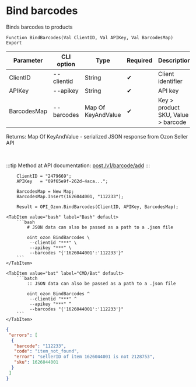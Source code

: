 ﻿---
sidebar_position: 1
description: Bind barcodes and other functions to work with Ozon in the Open Integration Package, a free open-source integration library for 1C:Enterprise 8, OneScript and CLI
keywords: [1C, 1С, 1С:Enterprise, 1С:Enterprise 8.3, API, Integration, Services, Exchange, OneScript, CLI, Ozon]
---


# Bind barcodes
 Binds barcodes to products



`Function BindBarcodes(Val ClientID, Val APIKey, Val BarcodesMap) Export`

  | Parameter | CLI option | Type | Required | Description |
  |-|-|-|-|-|
  | ClientID | --clientid | String | &#x2714; | Client identifier |
  | APIKey | --apikey | String | &#x2714; | API key |
  | BarcodesMap | --barcodes | Map Of KeyAndValue | &#x2714; | Key > product SKU, Value > barcode |

  
  Returns:  Map Of KeyAndValue - serialized JSON response from Ozon Seller API

<br/>

:::tip
Method at API documentation: [post /v1/barcode/add](https://docs.ozon.ru/api/seller/#operation/add-barcode)
:::
<br/>



```bsl title="1C:Enterprise/OneScript code example"
    ClientID = "2479669";
    APIKey   = "09f65e9f-262d-4aca...";

    BarcodesMap = New Map;
    BarcodesMap.Insert(1626044001, "112233");

    Result = OPI_Ozon.BindBarcodes(ClientID, APIKey, BarcodesMap);
```
 

 <Tabs>
  
    <TabItem value="bash" label="Bash" default>
        ```bash
            # JSON data can also be passed as a path to a .json file
            
            oint ozon BindBarcodes \
             --clientid "***" \
             --apikey "***" \
             --barcodes "{'1626044001':'112233'}"
        ```
    </TabItem>
  
    <TabItem value="bat" label="CMD/Bat" default>
        ```batch
            :: JSON data can also be passed as a path to a .json file
            
            oint ozon BindBarcodes ^
             --clientid "***" ^
             --apikey "***" ^
             --barcodes "{'1626044001':'112233'}"
        ```
    </TabItem>
</Tabs>


```json title="Result"
{
 "errors": [
  {
   "barcode": "112233",
   "code": "item_not_found",
   "error": "sellerID of item 1626044001 is not 2128753",
   "sku": 1626044001
  }
 ]
}
```

